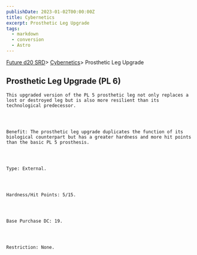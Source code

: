 ```yaml
---
publishDate: 2023-01-02T00:00:00Z
title: Cybernetics
excerpt: Prosthetic Leg Upgrade
tags:
  - markdown
  - conversion
  - Astro
---
```







[Future d20 SRD](/#futureD20)> [Cybernetics](future-d20-srd-cybernetics-index)> Prosthetic Leg Upgrade
    




## Prosthetic Leg Upgrade (PL 6)
   



    This upgraded version of the PL 5 prosthetic leg not only replaces a lost or destroyed leg but is also more resilient than its technological predecessor.
   



    Benefit: The prosthetic leg upgrade duplicates the function of its biological counterpart but has a greater hardness and more hit points than the basic PL 5 prosthesis.
   



    Type: External.
   



    Hardness/Hit Points: 5/15.
   



    Base Purchase DC: 19.
   



    Restriction: None.
   





